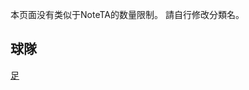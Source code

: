{{CGroupH|name=荷蘭足球聯賽|desc=荷蘭足球聯賽}}<noinclude>[[Category:體育公共轉換組模板|足{{SUBPAGENAME}}]]

本页面没有类似于NoteTA的数量限制。
請自行修改分類名。

== 球隊 ==
</noinclude>
{{CItem|zh:阿爾克馬爾; zh-hans:阿尔克马尔; zh-hk:阿爾克馬爾; zh-tw:阿爾克馬爾; zh-mo:艾克馬亞;|original=Alkmaar}}
{{CItem|zh-hans:阿尔梅罗; zh-hk:艾美路; zh-tw:阿爾梅羅;|original=Almelo}}
{{CItem|zh:阿積士; zh-hans:阿贾克斯; zh-hk:阿積士; zh-tw:阿賈克斯;|original=Ajax}}
{{CItem|zh:布雷達; zh-cn:布雷达; zh-hk:比達; zh-tw:布雷達;|original=Breda}}
{{CItem|zh:邓伯什; zh-hans:邓伯什; zh-hk:丹保殊;|original=Den Bosch}}
{{CItem|zh:燕豪芬; zh-hans:埃因霍温; zh-hk:燕豪芬; zh-tw:恩荷芬; zh-hant:埃因霍溫;|original=Eindhoven}}
{{CItem|zh:埃門; zh-hans:埃门; zh-hk:安曼; zh-tw:埃門;|original=Emmen}}
{{CItem|zh:费耶诺德; zh-hans:费耶诺德; zh-hk:飛燕諾; zh-tw:飛燕諾;|original=Feyenoord}}
{{CItem|zh-cn:幸运锡塔德; zh-tw:幸運斯塔德; zh-hk:幸運薛達;|original=Fortuna Sittard}}
{{CItem|zh-cn:幸运54; zh-tw:幸運54; zh-hk:幸運54;|original=Fortuna 54}}
{{CItem|zh-cn:锡塔德; zh-tw:斯塔德; zh-hk:薛達;|original=Sittard}}
{{CItem|zh:格羅寧根; zh-cn:格罗宁根; zh-tw:格羅寧根; zh-hk:格羅寧根;|original=Groningen}}
{{CItem|zh:赫尔蒙德; zh-hans:赫尔蒙德; zh-hk:靴蒙特;|original=Helmond}}
{{CItem|zh:荷華高斯; zh-hans:赫拉克勒斯; zh-hk:荷華高斯; zh-tw:赫拉克勒斯;|original=Heracles}}
{{CItem|zh:奈梅亨; zh-hans:奈梅亨; zh-hk:奈梅亨; zh-tw:尼美根; zh-mo:尼美根;|original=Nijmegen}}
{{CItem|zh:克克拉德; zh-hans:克克拉德洛达; zh-hant:卡格迪洛達;|original=Roda JC Kerkrade}}
{{CItem|zh:特爾斯達; zh-hans:特尔斯达; zh-hk:泰斯達; zh-tw:特爾斯達;|original=Telstar}}
{{CItem|zh-hans:特温特;zh-hk:川迪;zh-tw:屯特;|original=Twente}}
{{CItem|zh-hans:乌得勒支;zh-hk:烏德勒支;zh-tw:烏特勒支;|original=Utrecht}}
{{CItem|zh:芬洛; zh-cn:芬洛; zh-hk:雲路; zh-tw:芬洛;|original=Venlo}}
{{CItem|zh:維迪斯; zh-hans:维特斯; zh-hk:維迪斯; zh-tw:維特斯;|original=Vitesse}}
{{CItem|zh:雲登; zh-hans:芬丹; zh-hk:雲登;|original=Veendam}}
{{CItem|zh-cn:福伦丹; zh-tw:福倫丹; zh-hk:禾寧丹; zh-mo:華倫丹;|original=Volendam}}
{{CItem|zh:瓦爾韋克; zh-hans:瓦尔韦克; zh-hk:華域克; zh-tw:瓦爾維克;|original=Waalwijk}}
{{CItem|zh-hans:兹沃勒; zh-hk:施禾利; zh-tw:茲沃勒; zh-mo:施禾尼;|original=Zwolle}}
{{CGroupF}}